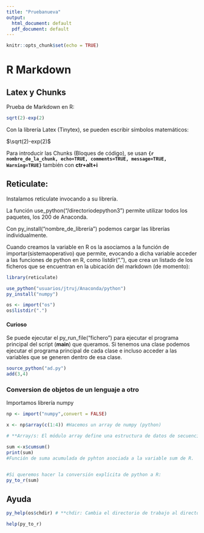 ```yaml
---
title: "Pruebanueva"
output:
  html_document: default
  pdf_document: default
---
```


```r
knitr::opts_chunk$set(echo = TRUE)
```

# R Markdown

## Latex y Chunks

Prueba de Markdown en R:

```r
sqrt(2)-exp(2)
```
Con la librería Latex (Tinytex), se pueden escribir símbolos matemáticos:


$\sqrt(2)-exp(2)$


Para introducir las Chunks (Bloques de código), se usan __```{r nombre_de_la_chunk, echo=TRUE, comments=TRUE, message=TRUE, Warning=TRUE}``` __ también con __ctr+alt+i__


## Reticulate:

Instalamos reticulate invocando a su librería.

La función use_python("/directoriodepython3") permite utilizar todos los paquetes, los 200 de Anaconda.

Con py_install("nombre_de_librería") podemos cargar las librerías individualmente.

Cuando creamos la variable en R os la asociamos a la función de importar(sistemaoperativo) que permite, evocando a dicha variable acceder a las funciones de python en R, como listdir("."), que crea un listado de los ficheros que se encuentran en la ubicación del markdown (de momento):



```r
library(reticulate)

use_python("usuarios/jtruj/Anaconda/python")
py_install("numpy")

os <- import("os")
os$listdir(".")
```

#### Curioso
Se puede ejecutar el py_run_file("fichero") para ejecutar el programa principal del script (**main**) que queramos. Si tenemos una clase podemos ejecutar el programa principal de cada clase e incluso acceder a  las variables que se generen dentro de esa clase.


```r
source_python("ad.py")
add(3,4)
```

### Conversion de objetos de un lenguaje a otro

Importamos librería numpy

```r
np <- import("numpy",convert = FALSE)

x <- np$array(c(1:4)) #Hacemos un array de numpy (python)

# **Array/s: El módulo array define una estructura de datos de secuencia que se ve muy parecida a una list , excepto que todos los miembros tienen que ser del mismo tipo primitivo. Los tipos admitidos son todos numéricos u otros tipos primitivos de tamaño fijo como bytes. Son vectores.**

sum <-x$cumsum() 
print(sum)
#Función de suma acumulada de pyhton asociada a la variable sum de R.


#Si queremos hacer la conversión explícita de python a R:
py_to_r(sum)

```


## Ayuda
```r
py_help(os$chdir) # **chdir: Cambia el directorio de trabajo al directorio especificado, el cual debe estar especificado como string (cadena de caracteres)**

help(py_to_r)
```

